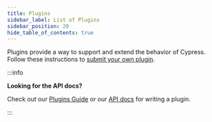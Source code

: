 ```yaml
---
title: Plugins
sidebar_label: List of Plugins
sidebar_position: 20
hide_table_of_contents: true
---
```



Plugins provide a way to support and extend the behavior of Cypress. Follow
these instructions to
[submit your own plugin](https://github.com/cypress-io/cypress-documentation/blob/master/CONTRIBUTING.md#adding-plugins).

:::info

<strong>Looking for the API docs?</strong>

Check out our [Plugins Guide](/app/plugins/plugins-guide) or our
[API docs](/api/node-events/writing-a-plugin) for writing a plugin.

:::

<PluginsList />
